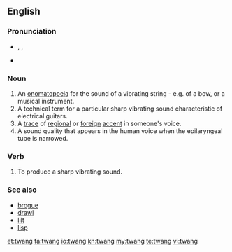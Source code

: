 ==English==

===Pronunciation===
* {{enPR|twăng}}, {{IPA|/twæŋ/}}, {{SAMPA|/tw{N/}}
* {{rhymes|æŋ}}

===Noun===
{{en-noun}}

# An [[onomatopoeia]] for the sound of a vibrating string - e.g. of a bow, or a musical instrument.
# A technical term for a particular sharp vibrating sound characteristic of electrical guitars.
# A [[trace]] of [[regional]] or [[foreign]] [[accent]] in someone's voice.
# A sound quality that appears in the human voice when the epilaryngeal tube is narrowed.

===Verb===
{{en-verb}}

# To produce a sharp vibrating sound.

===See also===
* [[brogue]]
* [[drawl]]
* [[lilt]]
* [[lisp]]

[[et:twang]]
[[fa:twang]]
[[io:twang]]
[[kn:twang]]
[[my:twang]]
[[te:twang]]
[[vi:twang]]